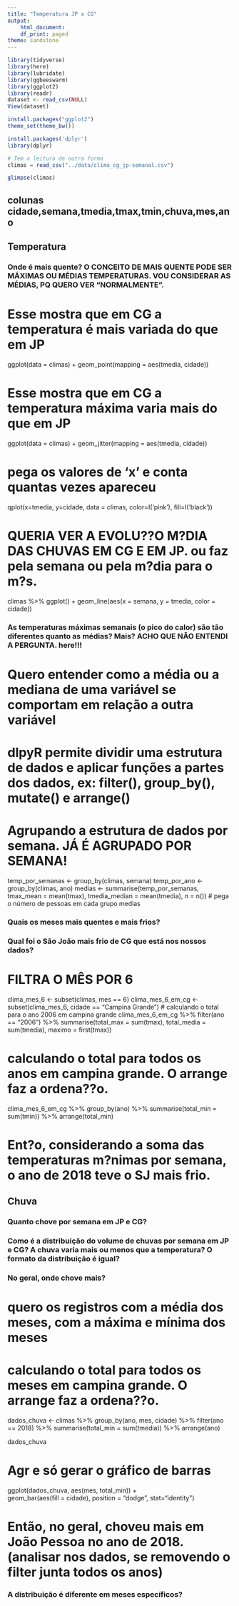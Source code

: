 ```yaml
---
title: "Temperatura JP x CG"
output:
    html_document:
    df_print: paged
theme: sandstone
---
```


```r
library(tidyverse)
library(here)
library(lubridate)
library(ggbeeswarm)
library(ggplot2)
library(readr)
dataset <- read_csv(NULL)
View(dataset)

install.packages("ggplot2")
theme_set(theme_bw())

install.packages('dplyr')
library(dplyr)
```

```r
# Tem a leitura de outra forma
climas = read_csv("../data/clima_cg_jp-semanal.csv")

glimpse(climas)
```

## colunas cidade,semana,tmedia,tmax,tmin,chuva,mes,ano

## Temperatura

### Onde é mais quente? O CONCEITO DE MAIS QUENTE PODE SER MÁXIMAS OU MÉDIAS TEMPERATURAS. VOU CONSIDERAR AS MÉDIAS, PQ  QUERO VER "NORMALMENTE".

# Esse mostra que em CG a temperatura é mais variada do que em JP
ggplot(data = climas) + 
  geom_point(mapping = aes(tmedia, cidade))
  
# Esse mostra que em CG a temperatura máxima varia mais do que em JP
ggplot(data = climas) + 
  geom_jitter(mapping = aes(tmedia, cidade))
  
# pega os valores de 'x' e conta quantas vezes apareceu
qplot(x=tmedia, y=cidade, data = climas,  color=I('pink'), fill=I('black'))

# QUERIA VER A EVOLU??O M?DIA DAS CHUVAS EM CG E EM JP. ou faz pela semana ou pela m?dia para o m?s.
climas %>%
  ggplot() +
    geom_line(aes(x = semana, y = tmedia, color = cidade))


### As temperaturas máximas semanais (o pico do calor) são tão diferentes quanto as médias? Mais? ACHO QUE NÃO ENTENDI A PERGUNTA. here!!!

# Quero entender como a média ou a mediana de uma variável se comportam em relação a outra variável
# dlpyR permite dividir uma estrutura de dados e aplicar funções a partes dos dados, ex: filter(), group_by(), mutate() e arrange()

# Agrupando a estrutura de dados por semana. JÁ É AGRUPADO POR SEMANA!
temp_por_semanas <- group_by(climas, semana)
temp_por_ano <- group_by(climas, ano)
medias <- summarise(temp_por_semanas,
          tmax_mean = mean(tmax),
          tmedia_median = mean(tmedia),
          n = n()) # pega o número de pessoas em cada grupo
medias


### Quais os meses mais quentes e mais frios? 


### Qual foi o São João mais frio de CG que está nos nossos dados?

# FILTRA O MÊS POR 6
clima_mes_6 <- subset(climas, mes == 6)
clima_mes_6_em_cg <- subset(clima_mes_6, cidade == "Campina Grande")
# calculando o total para o ano 2006 em campina grande
clima_mes_6_em_cg %>% 
  filter(ano == "2006") %>% 
  summarise(total_max = sum(tmax), total_media = sum(tmedia), maximo = first(tmax))
  
  
# calculando o total para todos os anos em campina grande. O arrange faz a ordena??o.
clima_mes_6_em_cg %>% 
  group_by(ano) %>% 
  summarise(total_min = sum(tmin)) %>% 
  arrange(total_min)

  
# Ent?o, considerando a soma das temperaturas m?nimas por semana, o ano de 2018 teve o SJ mais frio. 


## Chuva

### Quanto chove por semana em JP e CG?

### Como é a distribuição do volume de chuvas por semana em JP e CG? A chuva varia mais ou menos que a temperatura? O formato da distribuição é igual? 

### No geral, onde chove mais?

# quero os registros com a média dos meses, com a máxima e mínima dos meses

# calculando o total para todos os meses em campina grande. O arrange faz a ordena??o.
dados_chuva <- climas %>% 
  group_by(ano, mes, cidade) %>% 
  filter(ano == 2018) %>%
  summarise(total_min = sum(tmedia)) %>% 
  arrange(ano)

dados_chuva

# Agr e só gerar o gráfico de barras
ggplot(dados_chuva, aes(mes, total_min)) +   
  geom_bar(aes(fill = cidade), position = "dodge", stat="identity")
  
# Então, no geral, choveu mais em João Pessoa no ano de 2018. (analisar nos dados, se removendo o filter junta todos os anos)

### A distribuição é diferente em meses específicos? 

